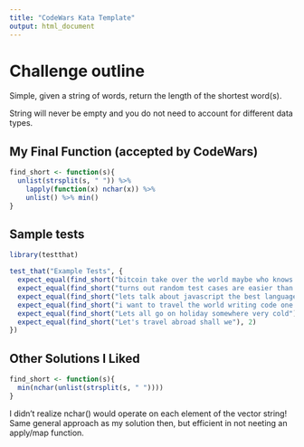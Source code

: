 ```yaml
---
title: "CodeWars Kata Template"
output: html_document
---
```



# Challenge outline

Simple, given a string of words, return the length of the shortest word(s).

String will never be empty and you do not need to account for different data types.


## My Final Function (accepted by CodeWars)

```r
find_short <- function(s){
  unlist(strsplit(s, " ")) %>%
    lapply(function(x) nchar(x)) %>%
    unlist() %>% min()
}
```

## Sample tests

```r
library(testthat)

test_that("Example Tests", {
  expect_equal(find_short("bitcoin take over the world maybe who knows perhaps"), 3)
  expect_equal(find_short("turns out random test cases are easier than writing out basic ones"), 3)
  expect_equal(find_short("lets talk about javascript the best language"), 3)
  expect_equal(find_short("i want to travel the world writing code one day"), 1)
  expect_equal(find_short("Lets all go on holiday somewhere very cold"), 2)
  expect_equal(find_short("Let's travel abroad shall we"), 2)
})
```


## Other Solutions I Liked

```r
find_short <- function(s){
  min(nchar(unlist(strsplit(s, " "))))
}
```

I didn't realize nchar() would operate on each element of the vector string! Same general approach as my solution then, but efficient in not neeting an apply/map function.
